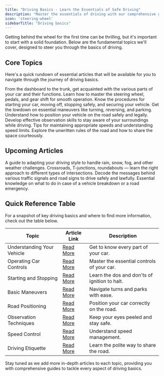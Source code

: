 ```yaml
---
title: "Driving Basics - Learn the Essentials of Safe Driving"
description: "Master the essentials of driving with our comprehensive guides. Explore vehicle controls, maneuvers, road positioning, and more. Perfect for beginners, refresh your knowledge with clear instructions and expert tips on Driving-Tests.org."
icon: 'steering-wheel'
sidebarTitle: "Driving basics"
---
```


Getting behind the wheel for the first time can be thrilling, but it's important to start with a solid foundation. Below are the fundamental topics we'll cover, designed to steer you through the basics of driving.

## Core Topics

Here's a quick rundown of essential articles that will be available for you to navigate through the journey of driving basics.

<CardGroup cols={2}>
  <Card title="Understanding Your Vehicle" icon="car" href="/start-driving/driving-basics/understanding-your-car">
    From the dashboard to the trunk, get acquainted with the various parts of your car and their functions.
  </Card>
  <Card title="Operating Car Controls" icon="gear" href="#">
    Learn how to master the steering wheel, pedals, and gear shift for smooth operation.
  </Card>
  <Card title="Starting and Stopping" icon="power-off" href="#">
    Know the procedures for starting your car, moving off, stopping safely, and securing your vehicle.
  </Card>
  <Card title="Basic Maneuvers" icon="arrow-down-arrow-up" href="#">
    Get the lowdown on essential maneuvers like turning, reversing, and parking.
  </Card>
</CardGroup>

<CardGroup cols={2}>
  <Card title="Road Positioning" icon="road" href="#">
    Understand how to position your vehicle on the road safely and legally.
  </Card>
  <Card title="Observation Techniques" icon="eye" href="#">
    Develop effective observation skills to stay aware of your surroundings while driving.
  </Card>
  <Card title="Speed Control" icon="gauge-low" href="#">
    Tips for maintaining appropriate speeds and understanding speed limits.
  </Card>
  <Card title="Driving Etiquette" icon="handshake" href="#">
    Explore the unwritten rules of the road and how to share the space courteously.
  </Card>
</CardGroup>

## Upcoming Articles

<AccordionGroup>
  <Accordion title="Adjusting to Different Weather Conditions">
    A guide to adapting your driving style to handle rain, snow, fog, and other weather challenges.
  </Accordion>
  <Accordion title="Navigating Intersections">
    Crossroads, T-junctions, roundabouts — learn the right approach to different types of intersections.
  </Accordion>
  <Accordion title="Understanding Traffic Signals and Signs">
    Decode the messages behind various traffic signals and road signs to drive safely and lawfully.
  </Accordion>
  <Accordion title="Emergency Procedures">
    Essential knowledge on what to do in case of a vehicle breakdown or a road emergency.
  </Accordion>
</AccordionGroup>

## Quick Reference Table

For a snapshot of key driving basics and where to find more information, check out the table below.

| Topic                        | Article Link                     | Description                                |
|------------------------------|----------------------------------|--------------------------------------------|
| Understanding Your Vehicle   | [Read More](#)                   | Get to know every part of your car.        |
| Operating Car Controls       | [Read More](#)                   | Master the essential controls of your car. |
| Starting and Stopping        | [Read More](#)                   | Learn the dos and don'ts of ignition to halt. |
| Basic Maneuvers              | [Read More](#)                   | Navigate turns and parks with ease.        |
| Road Positioning             | [Read More](#)                   | Position your car correctly on the road.   |
| Observation Techniques       | [Read More](#)                   | Keep your eyes peeled and stay safe.       |
| Speed Control                | [Read More](#)                   | Understand speed management.               |
| Driving Etiquette            | [Read More](#)                   | Learn the polite way to share the road.    |

<Note>
Stay tuned as we add more in-depth articles to each topic, providing you with comprehensive guides to tackle every aspect of driving basics.
</Note>
